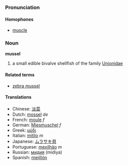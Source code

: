 ===Pronunciation===
====Homophones====
*[[muscle]]

===Noun===
'''mussel'''

# a small edible bivalve shellfish of the family [[Unionidae]]

====Related terms====
*[[zebra mussel]]

====Translations====
*Chinese: [[淡菜]]
*Dutch: [[mossel]] ''de''
*French: [[moule]] ''f''
*German: [[Miesmuschel]] ''f''
*Greek: [[μύδι]]
*Italian: [[mitilo]] ''m''
*Japanese: [[ムラサキ貝]]
*Portuguese: [[mexilhão]] ''m''
*Russian: [[мидия]] (midiya)
*Spanish: [[mejillón]]